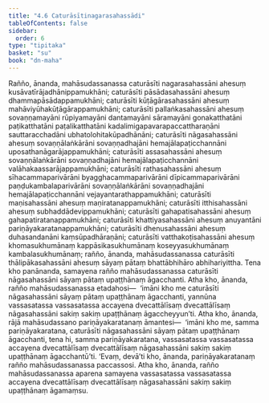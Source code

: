 ```yaml
---
title: "4.6 Caturāsītinagarasahassādi"
tableOfContents: false
sidebar:
  order: 6
type: "tipitaka"
basket: "su"
book: "dn-maha"
---
```



<DynamicBreadcrumb />

<Division number="263" book="dn-maha">

<Paragraph number="579" book="dn-maha">
Rañño, ānanda, mahāsudassanassa caturāsīti nagarasahassāni ahesuṃ kusāvatīrājadhānippamukhāni; caturāsīti pāsādasahassāni ahesuṃ dhammapāsādappamukhāni; caturāsīti kūṭāgārasahassāni ahesuṃ mahāviyūhakūṭāgārappamukhāni; caturāsīti pallaṅkasahassāni ahesuṃ sovaṇṇamayāni rūpiyamayāni dantamayāni sāramayāni gonakatthatāni paṭikatthatāni paṭalikatthatāni kadalimigapavarapaccattharaṇāni sauttaracchadāni ubhatolohitakūpadhānāni; caturāsīti nāgasahassāni ahesuṃ sovaṇṇālaṅkārāni sovaṇṇadhajāni hemajālapaṭicchannāni uposathanāgarājappamukhāni; caturāsīti assasahassāni ahesuṃ sovaṇṇālaṅkārāni sovaṇṇadhajāni hemajālapaṭicchannāni valāhakaassarājappamukhāni; caturāsīti rathasahassāni ahesuṃ sīhacammaparivārāni byagghacammaparivārāni dīpicammaparivārāni paṇḍukambalaparivārāni sovaṇṇālaṅkārāni sovaṇṇadhajāni hemajālapaṭicchannāni vejayantarathappamukhāni; caturāsīti maṇisahassāni ahesuṃ maṇiratanappamukhāni; caturāsīti itthisahassāni ahesuṃ subhaddādevippamukhāni; caturāsīti gahapatisahassāni ahesuṃ gahapatiratanappamukhāni; caturāsīti khattiyasahassāni ahesuṃ anuyantāni pariṇāyakaratanappamukhāni; caturāsīti dhenusahassāni ahesuṃ duhasandanāni kaṃsūpadhāraṇāni; caturāsīti vatthakoṭisahassāni ahesuṃ khomasukhumānaṃ kappāsikasukhumānaṃ koseyyasukhumānaṃ kambalasukhumānaṃ; rañño, ānanda, mahāsudassanassa caturāsīti thālipākasahassāni ahesuṃ sāyaṃ pātaṃ bhattābhihāro abhihariyittha.
</Paragraph>

</Division>
<Division number="264" book="dn-maha">

<Paragraph number="580" book="dn-maha">
Tena kho panānanda, samayena rañño mahāsudassanassa caturāsīti nāgasahassāni sāyaṃ pātaṃ upaṭṭhānaṃ āgacchanti. Atha kho, ānanda, rañño mahāsudassanassa etadahosi—  ‘imāni kho me caturāsīti nāgasahassāni sāyaṃ pātaṃ upaṭṭhānaṃ āgacchanti, yannūna vassasatassa vassasatassa accayena dvecattālīsaṃ dvecattālīsaṃ nāgasahassāni sakiṃ sakiṃ upaṭṭhānaṃ āgaccheyyun’ti. Atha kho, ānanda, rājā mahāsudassano pariṇāyakaratanaṃ āmantesi—  ‘imāni kho me, samma pariṇāyakaratana, caturāsīti nāgasahassāni sāyaṃ pātaṃ upaṭṭhānaṃ āgacchanti, tena hi, samma pariṇāyakaratana, vassasatassa vassasatassa accayena dvecattālīsaṃ dvecattālīsaṃ nāgasahassāni sakiṃ sakiṃ upaṭṭhānaṃ āgacchantū’ti. ‘Evaṃ, devā’ti kho, ānanda, pariṇāyakaratanaṃ rañño mahāsudassanassa paccassosi. Atha kho, ānanda, rañño mahāsudassanassa aparena samayena vassasatassa vassasatassa accayena dvecattālīsaṃ dvecattālīsaṃ nāgasahassāni sakiṃ sakiṃ upaṭṭhānaṃ āgamaṃsu.
</Paragraph>
</Division>